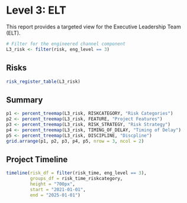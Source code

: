 # Level 3: ELT

This report provides a targeted view for the Executive Leadership Team (ELT). 

```r
# Filter for the engineered channel component
L3_risk <- filter(risk, eng_level == 3)
```

## Risks
```r
risk_register_table(L3_risk)
```

## Summary
```r
p1 <- percent_treemap(L3_risk, RISKCATEGORY, "Risk Categories")
p2 <- percent_treemap(L3_risk, FEATURE, "Project Features")
p3 <- percent_treemap(L3_risk, RISK_STRATEGY, "Risk Strategy")
p4 <- percent_treemap(L3_risk, TIMING_OF_DELAY, "Timing of Delay")
p5 <- percent_treemap(L3_risk, DISCIPLINE, "Discpline")
grid.arrange(p1, p2, p3, p4, p5, nrow = 3, ncol = 2)
```

## Project Timeline
```r
timeline(risk_df = filter(risk_time, eng_level == 3), 
         groups_df = risk_time_riskcategory,
         height = "700px",
         start = "2021-01-01",
         end = "2025-01-01")
```
